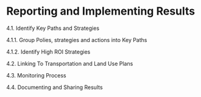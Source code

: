 # Reporting and Implementing Results

4.1. Identify Key Paths and Strategies

4.1.1. Group Polies, strategies and actions into Key Paths

4.1.2. Identify High ROI Strategies

4.2. Linking To Transportation and Land Use Plans

4.3. Monitoring Process

4.4. Documenting and Sharing Results